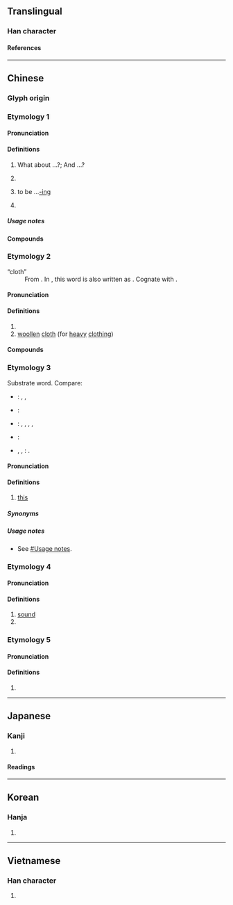 {{character info/new}}
==Translingual==
{{stroke order|strokes=8}}

===Han character===
{{Han char|rn=30|rad=口|as=05|sn=8|four=67011|canj=RSP|ids=⿰口尼}}

====References====
{{Han ref|kx=0181.250|dkj=03430|dj=0399.310|hdz=10609.030|uh=5462}}

----

==Chinese==

===Glyph origin===
{{Han etym}}
{{Han compound|口|尼|c1=s|c2=p|t1=mouth|ls=psc}}

===Etymology 1===
{{zh-forms}}

====Pronunciation====
{{zh-pron
|m=ne
|c=ne1
|h=pfs=nè/s:nê/nó
|md=nì
|md_note=literary
|mn=xm,qz:--ni/xm,zz:ni/tw:--neh/tw:--nih/xm:ne/xm:--ne/zz:nee/zz:--nee
|w=0ne
|cat=part
}}

====Definitions====
{{zh-hanzi}}

# {{n-g|Sentence-final particle indicating a reciprocal question; used to apply the previously asked question to a new subject.}} What about ...?; And ...?
#: {{zh-x|你 呢？|'''How about''' you?}}
#: {{zh-x|你 覺得 呢？|'''What do''' you think?}}
#: {{zh-x|你 爸爸{ba} 好 嗎？^你 媽媽{ma} 呢？|How is your father? '''And''' your mom?}}
# {{n-g|Sentence-final particle signalling a pause, to emphasize the preceding words.}}
#: {{zh-x|今天 我 倆 值日，我 這兒{r} 正 掃 著[着]{zhe} 地，他 呢，一溜煙兒{r} 跑 了。|He and I were on cleaning duty today. I was sweeping the room when he got away in a flash.}}
# {{n-g|Sentence-final particle indicating action in progress, English [[present continuous]].}} to be ...[[-ing]]
#: {{zh-x|我們 上 漢語 課 呢。|We '''are''' attend'''ing''' a Chinese lesson.}}
# {{n-g|Sentence-final particle used to make questions more indirect, to give the impression that the speaker is speaking to themselves.}}
#: {{zh-x|他 去 哪兒{r} 了 呢？|I wonder where he's going?}}

=====Usage notes=====
{{hide box|Usage notes|
When expressing an action in progress, {{lang|zh|呢}} can be used with {{zh-l|正在}} and {{zh-l|著/着|tr=zhe}} in a sentence. This is the full pattern. Each part is optional.
: {{zh-x|我們 '''正在''' 上 '''著'''[着]{zhe} 漢語 課 '''呢'''。|We '''are''' attend'''ing''' a Chinese lesson.}}}}

====Compounds====
{{zh-der|fold=1|嗎呢|便是呢|按呢:án-ne}}

===Etymology 2===
; &ldquo;cloth&rdquo;
: From {{der|zh|fr|laine}}. In {{w2|zh|pref=《|明史|suf=》}}, this word is also written as {{zh-l|嗹|tr=-}}. Cognate with {{cog|yue|-}} {{zh-l|冷|tr=laang5-1}}.

====Pronunciation====
{{zh-pron
|m=ní
|c=nei4,nei1
|h=pfs=nì
|md=nà̤/nì
|md_note=nà̤ - “whispering”; nì - “cloth”
|mn=nî
|w=3nyi
|mc=y
|oc=y
|cat=
}}

====Definitions====
{{zh-hanzi}}

# {{zh-used in|呢喃}}
# [[woollen]] [[cloth]] (for [[heavy]] [[clothing]])
#: {{zh-l|呢絨}}

====Compounds====
{{zh-der|fold=1|呢料|呢喃|呢衣|呢呢痴痴|呢子|呢喃細語|呢絨|鏡面呢|馬褲呢}}

===Etymology 3===
{{zh-forms|alt=爾-rare,邇-rare,伊:ji1,依:ji1,咿:ji1}}
Substrate word. Compare:
* {{cog|tai-pro|*najᶜ||this}}: {{cog|za|neix||this}}, {{cog|th|นี้||this}}, {{cog|lo|ນີ້||this}}
* {{cog|mkh-pro|*niʔ ~ nih||this}}: {{cog|km|នេះ||this}}
* {{cog|mkh-pro|*naaj||''deictic particle''}}: {{cog|km|នាយ||over there}}, {{cog|vi|này}}, {{m|vi|nầy||this}}, {{cog|vi|nay||now}}, {{cog|vi|nấy||that}}
* {{cog|hmx-pro|*ʔneinˣ||this}}: {{cog|mww|no||here, this}}
* {{cog|map-pro|*nay||''deictic particle'': this}}, {{m|map-pro|*qani||''proximal deictic'': this}}, {{m|map-pro|*-ni||''proximal spatio-temporal deixis'': this, here; now}}: {{cog|ms|ini||this}}.

====Pronunciation====
{{zh-pron
|c=ni1,nei1
|cat=part
}}

====Definitions====
{{zh-hanzi}}

# {{lb|zh|Cantonese}} [[this]]

=====Synonyms=====
{{zh-dial|這}}

=====Usage notes=====
* See [[呢個#Usage notes|{{lang|zh|呢個}}#Usage notes]].

===Etymology 4===

====Pronunciation====
{{zh-pron
|m=nǐ
|cat=n,v
}}

====Definitions====
{{zh-hanzi}}

# [[sound]]
# {{zh-alt-form|䛏}}
===Etymology 5===

====Pronunciation====
{{zh-pron
|m=nī
|cat=n
}}

====Definitions====
{{zh-hanzi}}

# {{zh-only|唵嘛呢叭咪吽}}
{{zh-cat|Beginning}}

----

==Japanese==

===Kanji===
{{ja-kanji|grade=|rs=口05}}

# {{rfdef|ja|sort=口05}}

====Readings====
{{ja-readings
|goon=に, ねい
|kanon=じ<ぢ, でい
|kun=
}}

----

==Korean==

===Hanja===
{{ko-hanja|니}}

# {{rfdef|ko|sort=口05}}

----

==Vietnamese==

===Han character===
{{vi-readings|reading=[[ni]], [[nài]], [[nấy]], [[nê]], [[nỉ]], [[nì]], [[này]]|rs=口05}}

# {{rfdef|vi|sort=口05}}